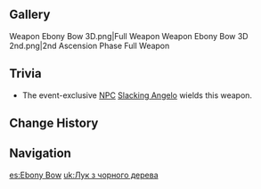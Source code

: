 {{CBT Info|2}}
{{Weapon Infobox
|type=Bow
|releaseDate    = 2020-03-18
|rarity=3
|base_atk=40
|2nd_stat_type=ATK
|2nd_stat=6.3%
|obtain         = Unreleased
|passive=Decimate
|effect=Increases DMG against mechanoid Ruin opponents by (var1)%.
|eff_rank1_var1=40
|eff_rank2_var1=50
|eff_rank3_var1=60
|eff_rank4_var1=70
|eff_rank5_var1=80
|eff_att1 = DMG Bonus
}}
{{Description|A longbow made of ebony wood with stiffer limbs than ordinary bows. It is also a far more powerful weapon.}}<!--
==Lore==
{{Clr}}

==Ascensions==
{{Weapon Ascension Materials
|rarity= 3
}}-->

==Gallery==
<gallery hideaddbutton="true" captionalign="center">
Weapon Ebony Bow 3D.png|Full Weapon
Weapon Ebony Bow 3D 2nd.png|2nd Ascension Phase Full Weapon
</gallery>

==Trivia==
*The event-exclusive [[NPCs|NPC]] [[Slacking Angelo]] wields this weapon.

==Change History==
{{Change History|0.7.1}}

==Navigation==
{{Weapon Navbox|type=Bows}}

[[es:Ebony Bow]]
[[uk:Лук з чорного дерева]]